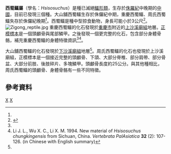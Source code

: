{{Automatic taxobox
| taxon = Hsisosuchus
| authority = 
| fossil_range = [[侏羅紀|侏羅紀]]中晚期
| image = Hsisosuchus chungkingensis.JPG
| image_caption= 重慶西蜀鱷的化石，[[香港科學館|香港科學館]] 
| parent_authority = [[楊鍾健|Young]] & Chow, 1953
| type_species = '''重慶西蜀鱷<br>''Hsisosuchus chungkingensis'''''
| type_species_authority = Young & Chow, 1953
|genus_authority = Young & Chow, 1953
|subdivision_ranks = [[種|種]]
|subdivision =
'''重慶西蜀鱷 ''H. chungkingensis''''' <small>Young & Chow, 1953</small><ref name="Young & Chow, 1953">Young C.C., Chow M.C. 1953. New fossil reptiles from Szechuan China. ''Acta Paleontologica Sinica'' '''1''': 87-109.</ref><br>
'''周氏西蜀鱷 ''H. chowi''''' <br><small>Peng & Shu 2005</small><ref name="Peng & Shu 2005">Peng G.-Z., Shu C.-K. 2005. A new species of ''Hsisosuchus'' from the Late Jurassic of Zigong, Sichuan, China. ''Vertebrata PalAsiatica''. '''43''' (4): 312-324.</ref><br>
'''大山舖西蜀鱷 ''H. dashanpuensis''''' <small>Gao, 2001</small><ref name="Gao, 2001">Gao Y.-H. 2001. A new species ''Hsisosuchus'' from Dashanpu, Zigong, Sichuan. ''Vertebrata PalAsiatica'' '''39''' (3): 177-184.</ref>
}}

'''西蜀鱷屬'''（學名：''Hsisosuchus''）是種已滅絕[[鱷形類|鱷形類]]，生存於[[侏羅紀|侏羅紀]]中晚期的[[中國|中國]]，目前已發現三個種。大山舖西蜀鱷生存於侏儸紀中期，重慶西蜀鱷、周氏西蜀鱷失存於侏儸紀晚期<ref name="Peng & Shu 2005" />。西蜀鱷是種中型掠食動物，身長可能小於3公尺<ref>{{Cite web |url=https://sites.google.com/site/snippetsfromourthroughstreams/home/crocodiles-in-the-shadow-of-the-dinosaurs |title=存档副本 |access-date=2012-08-29 |archive-date=2020-10-16 |archive-url=https://web.archive.org/web/20201016213136/https://sites.google.com/site/snippetsfromourthroughstreams/home/crocodiles-in-the-shadow-of-the-dinosaurs |dead-url=no }}</ref>。
[[Image:Zigong_reptile.jpg|thumb]] 
重慶西蜀鱷的化石發現於[[重慶市|重慶市]]附近的[[上沙溪廟組|上沙溪廟組]]地層。[[正模標本|正模標本]]是一個頭顱骨與尾部鱗甲。之後發現一個更完整的化石，包含部分身體骨骼，補充重慶西蜀鱷的身體特徵資訊<ref name="Peng & Shu 2005" /><ref name="Li et al., 1994">Li J. L., Wu X. C., Li X. M. 1994. New material of ''Hsisosuchus chungkingensis'' from Sichuan, China. ''Vertebrata PalAsiatica'' '''32''' (2): 107-126. (in Chinese with English summary)</ref>。

大山舖西蜀鱷的化石發現於[[下沙溪廟組|下沙溪廟組]]地層<ref name="Peng & Shu 2005" />。周氏西蜀鱷的化石也發現於上沙溪廟組，正模標本是一個接近完整的頭顱骨、下頜、大部分脊椎、部分肩帶、部分骨盆、大部分前肢、後肢碎片、多塊鱗甲。頭顱骨長度約25公分。與其他種相比，周氏西蜀鱷的頭顱骨、身體骨骼有一些不同特徵。

==參考資料==
{{reflist}}
{{偽鱷類|L.}}
{{Taxonbar}}
[[Category:鱷形超目|X]]
[[Category:侏羅紀鱷形類|X]]